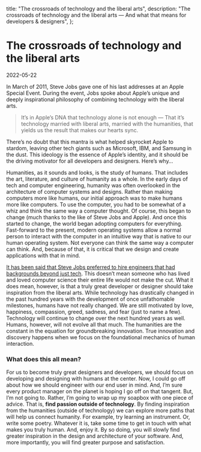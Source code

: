   title: "The crossroads of technology and the liberal arts",
  description:
    "The crossroads of technology and the liberal arts — And what that means for developers & designers",
};

# The crossroads of technology and the liberal arts

<Date>2022-05-22</Date>

In March of 2011, Steve Jobs gave one of his last addresses at an Apple Special Event. During the event, Jobs spoke about Apple’s unique and deeply inspirational philosophy of combining technology with the liberal arts.

> It’s in Apple’s DNA that technology alone is not enough — That it’s technology married with liberal arts, married with the humanities, that yields us the result that makes our hearts sync.

There’s no doubt that this mantra is what helped skyrocket Apple to stardom, leaving other tech giants such as Microsoft, IBM, and Samsung in the dust. This ideology is the essence of Apple’s identity, and it should be the driving motivator for all developers and designers. Here’s why…

Humanities, as it sounds and looks, is the study of humans. That includes the art, literature, and culture of humanity as a whole. In the early days of tech and computer engineering, humanity was often overlooked in the architecture of computer systems and designs. Rather than making computers more like humans, our initial approach was to make humans more like computers. To use the computer, you had to be somewhat of a whiz and think the same way a computer thought. Of course, this began to change (much thanks to the like of Steve Jobs and Apple). And once this started to change, the world began adopting computers for everything. Fast-forward to the present, modern operating systems allow a normal person to interact with the computer in an intuitive way that is native to our human operating system. Not everyone can think the same way a computer can think. And, because of that, it is critical that we design and create applications with that in mind.

[It has been said that Steve Jobs preferred to hire engineers that had backgrounds beyond just tech](https://www.youtube.com/watch?v=ecKgqJRvZ5M). This doesn’t mean someone who has lived and loved computer science their entire life would not make the cut. What it does mean, however, is that a truly great developer or designer should take inspiration from the liberal arts. While technology has drastically changed in the past hundred years with the development of once unfathomable milestones, humans have not really changed. We are still motivated by love, happiness, compassion, greed, sadness, and fear (just to name a few). Technology will continue to change over the next hundred years as well. Humans, however, will not evolve all that much. The humanities are the constant in the equation for groundbreaking innovation. True innovation and discovery happens when we focus on the foundational mechanics of human interaction.

### What does this all mean?

For us to become truly great designers and developers, we should focus on developing and designing with humans at the center. Now, I could go off about how we should engineer with our end user in mind. And, I’m sure every product manager on the planet is hoping I go off on that tangent. But, I’m not going to. Rather, I’m going to wrap up my soapbox with one piece of advice. That is, **find passion outside of technology**. By finding inspiration from the humanities (outside of technology) we can explore more paths that will help us connect humanity. For example, try learning an instrument. Or, write some poetry. Whatever it is, take some time to get in touch with what makes you truly human. And, enjoy it. By so doing, you will slowly find greater inspiration in the design and architecture of your software. And, more importantly, you will find greater purpose and satisfaction.
